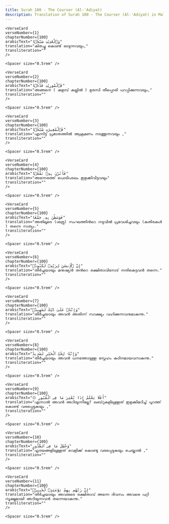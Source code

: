 ```yaml
---
title: Surah 100 - The Courser (Al-'Adiyat)  
description: Translation of Surah 100 - The Courser (Al-'Adiyat) in Malayalam
---
```







    <VerseCard 
    verseNumber={1}
    chapterNumber={100}
    arabicText="وَٱلْعَٰدِيَٰتِ ضَبْحًۭا"
    translation="കിതച്ചു കൊണ്ട്‌ ഓടുന്നവയും,"
    transliteration=""
    />

    <Spacer size="0.5rem" />
                
    <VerseCard 
    verseNumber={2}
    chapterNumber={100}
    arabicText="فَٱلْمُورِيَٰتِ قَدْحًۭا"
    translation="അങ്ങനെ ( കുളമ്പ്‌ കല്ലില്‍ ) ഉരസി തീപ്പൊരി പറപ്പിക്കുന്നവയും,"
    transliteration=""
    />

    <Spacer size="0.5rem" />
                
    <VerseCard 
    verseNumber={3}
    chapterNumber={100}
    arabicText="فَٱلْمُغِيرَٰتِ صُبْحًۭا"
    translation="എന്നിട്ട്‌ പ്രഭാതത്തില്‍ ആക്രമണം നടത്തുന്നവയും ,"
    transliteration=""
    />

    <Spacer size="0.5rem" />
                
    <VerseCard 
    verseNumber={4}
    chapterNumber={100}
    arabicText="فَأَثَرْنَ بِهِۦ نَقْعًۭا"
    translation="അന്നേരത്ത്‌ പൊടിപടലം ഇളക്കിവിട്ടവയും"
    transliteration=""
    />

    <Spacer size="0.5rem" />
                
    <VerseCard 
    verseNumber={5}
    chapterNumber={100}
    arabicText="فَوَسَطْنَ بِهِۦ جَمْعًا"
    translation="അതിലൂടെ (ശത്രു) സംഘത്തിന്‍റെ നടുവില്‍ പ്രവേശിച്ചവയും (കുതിരകള്‍ ) തന്നെ സത്യം."
    transliteration=""
    />

    <Spacer size="0.5rem" />
                
    <VerseCard 
    verseNumber={6}
    chapterNumber={100}
    arabicText="إِنَّ ٱلْإِنسَٰنَ لِرَبِّهِۦ لَكَنُودٌۭ"
    translation="തീര്‍ച്ചയായും മനുഷ്യന്‍ തന്‍റെ രക്ഷിതാവിനോട്‌ നന്ദികെട്ടവന്‍ തന്നെ."
    transliteration=""
    />

    <Spacer size="0.5rem" />
                
    <VerseCard 
    verseNumber={7}
    chapterNumber={100}
    arabicText="وَإِنَّهُۥ عَلَىٰ ذَٰلِكَ لَشَهِيدٌۭ"
    translation="തീര്‍ച്ചയായും അവന്‍ അതിന്ന്‌ സാക്ഷ്യം വഹിക്കുന്നവനുമാകുന്നു."
    transliteration=""
    />

    <Spacer size="0.5rem" />
                
    <VerseCard 
    verseNumber={8}
    chapterNumber={100}
    arabicText="وَإِنَّهُۥ لِحُبِّ ٱلْخَيْرِ لَشَدِيدٌ"
    translation="തീര്‍ച്ചയായും അവന്‍ ധനത്തോടുള്ള സ്നേഹം കഠിനമായവനാകുന്നു."
    transliteration=""
    />

    <Spacer size="0.5rem" />
                
    <VerseCard 
    verseNumber={9}
    chapterNumber={100}
    arabicText="۞ أَفَلَا يَعْلَمُ إِذَا بُعْثِرَ مَا فِى ٱلْقُبُورِ"
    translation="എന്നാല്‍ അവന്‍ അറിയുന്നില്ലേ? ഖബ്‌റുകളിലുള്ളത്‌ ഇളക്കിമറിച്ച്‌ പുറത്ത്‌ കൊണ്ട്‌ വരപ്പെടുകയും ,"
    transliteration=""
    />

    <Spacer size="0.5rem" />
                
    <VerseCard 
    verseNumber={10}
    chapterNumber={100}
    arabicText="وَحُصِّلَ مَا فِى ٱلصُّدُورِ"
    translation="ഹൃദയങ്ങളിലുള്ളത്‌ വെളിക്ക്‌ കൊണ്ടു വരപ്പെടുകയും ചെയ്താല്‍ ,"
    transliteration=""
    />

    <Spacer size="0.5rem" />
                
    <VerseCard 
    verseNumber={11}
    chapterNumber={100}
    arabicText="إِنَّ رَبَّهُم بِهِمْ يَوْمَئِذٍۢ لَّخَبِيرٌۢ"
    translation="തീര്‍ച്ചയായും അവരുടെ രക്ഷിതാവ്‌ അന്നേ ദിവസം അവരെ പറ്റി സൂക്ഷ്മമായി അറിയുന്നവന്‍ തന്നെയാകുന്നു."
    transliteration=""
    />

    <Spacer size="0.5rem" />
                